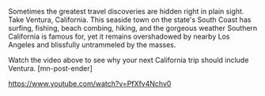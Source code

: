 
Sometimes the greatest travel discoveries are hidden right in plain sight. Take Ventura, California. This seaside town on the state's South Coast has surfing, fishing, beach combing, hiking, and the gorgeous weather Southern California is famous for, yet it remains overshadowed by nearby Los Angeles and blissfully untrammeled by the masses.

Watch the video above to see why your next California trip should include Ventura. [mn-post-ender]

https://www.youtube.com/watch?v=PfXfv4Nchv0